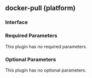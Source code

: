 ## docker-pull (platform)

### Interface

### Required Parameters

This plugin has no required parameters.

### Optional Parameters

This plugin has no optional parameters.

